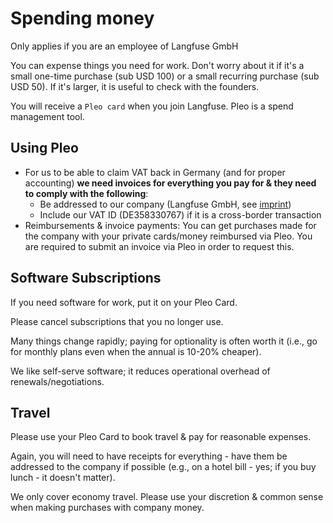 # Spending money

<Callout type="info">
  Only applies if you are an employee of Langfuse GmbH
</Callout>

You can expense things you need for work. Don't worry about it if it's a small one-time purchase (sub USD 100) or a small recurring purchase (sub USD 50). If it's larger, it is useful to check with the founders.

You will receive a `Pleo card` when you join Langfuse. Pleo is a spend management tool.

## Using Pleo

- For us to be able to claim VAT back in Germany (and for proper accounting) **we need invoices for everything you pay for & they need to comply with the following**:
  - Be addressed to our company (Langfuse GmbH, see [imprint](/imprint))
  - Include our VAT ID (DE358330767) if it is a cross-border transaction
- Reimbursements & invoice payments: You can get purchases made for the company with your private cards/money reimbursed via Pleo. You are required to submit an invoice via Pleo in order to request this.

## Software Subscriptions

If you need software for work, put it on your Pleo Card.

Please cancel subscriptions that you no longer use.

Many things change rapidly; paying for optionality is often worth it (i.e., go for monthly plans even when the annual is 10-20% cheaper).

We like self-serve software; it reduces operational overhead of renewals/negotiations.

## Travel

Please use your Pleo Card to book travel & pay for reasonable expenses.

Again, you will need to have receipts for everything - have them be addressed to the company if possible (e.g., on a hotel bill - yes; if you buy lunch - it doesn't matter).

We only cover economy travel. Please use your discretion & common sense when making purchases with company money.
